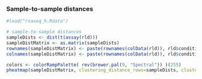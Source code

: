 ### Sample-to-sample distances

```r

#load("rnaseq_h.Rdata")

# sample-to-sample distances
sampleDists <- dist(t(assay(rld)))
sampleDistMatrix <- as.matrix(sampleDists)
rownames(sampleDistMatrix) <- paste(rownames(colData(rld)), rld$condition, sep=" - ")
colnames(sampleDistMatrix) <- paste(rownames(colData(rld)), rld$condition, sep=" - ") #NULL

colors <- colorRampPalette( rev(brewer.pal(9, "Spectral")) )(255)
pheatmap(sampleDistMatrix, clustering_distance_rows=sampleDists, clustering_distance_cols=sampleDists, col=colors, cellheight = 10)
```